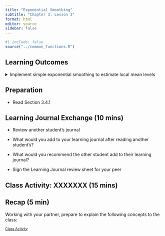 ```yaml
---
title: "Exponential Smoothing"
subtitle: "Chapter 3: Lesson 3"
format: html
editor: source
sidebar: false
---
```


```r
#| include: false
source("../common_functions.R")
```

```{=html}
<script type="text/javascript">
 function showhide(id) {
    var e = document.getElementById(id);
    e.style.display = (e.style.display == 'block') ? 'none' : 'block';
 }
 
 function openTab(evt, tabName) {
    var i, tabcontent, tablinks;
    tabcontent = document.getElementsByClassName("tabcontent");
    for (i = 0; i < tabcontent.length; i++) {
        tabcontent[i].style.display = "none";
    }
    tablinks = document.getElementsByClassName("tablinks");
    for (i = 0; i < tablinks.length; i++) {
        tablinks[i].className = tablinks[i].className.replace(" active", "");
    }
    document.getElementById(tabName).style.display = "block";
    evt.currentTarget.className += " active";
 }    
</script>
```

## Learning Outcomes

<details>    
<summary>Implement simple exponential smoothing to estimate local mean levels</summary>
    -   Explain forecasting by extrapolation 
    -   State the assumptions of exponential smoothing
    -   Define EWMA
    -   State the exponential smoothing forecasting equation
    -   State the EWMA in geometric series form (terms of x_t only Eq 3.18)
    -   Explain the EWMA intuitively in three different ways
    -   Define the one-step-ahead prediction error (1PE)
    -   State the SS1PE used to estimate the smoothing parameter of a EWMA
    -   Remember under which conditions the EWMA smoothing parameter is optimally 1/n
</details>


## Preparation

-   Read Section 3.4.1


## Learning Journal Exchange (10 mins)

-   Review another student's journal

-   What would you add to your learning journal after reading another student's?

-   What would you recommend the other student add to their learning journal?

-   Sign the Learning Journal review sheet for your peer


## Class Activity: XXXXXXX (15 mins)



## Recap (5 min)

Working with your partner, prepare to explain the following concepts to the class:



<a href="javascript:showhide('Solutions')"
style="font-size:.8em;">Class Activity</a>

::: {#Solutions style="display:none;"}

Solutions to Class Activity

```r
#| echo: false
stuff <- "here"
```

:::